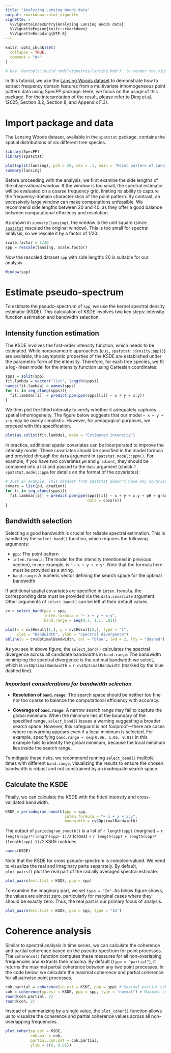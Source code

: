 ```yaml
---
title: "Analyzing Lansing Woods data"
output: rmarkdown::html_vignette
vignette: >
  %\VignetteIndexEntry{Analyzing Lansing Woods data}
  %\VignetteEngine{knitr::rmarkdown}
  %\VignetteEncoding{UTF-8}
---
```


```r
knitr::opts_chunk$set(
  collapse = TRUE,
  comment = "#>"
)

# Use `devtools::build_rmd("vignettes/lansing.Rmd")` to render the vignette.
```

In this tutorial, we use the [Lansing Woods dataset](https://search.r-project.org/CRAN/refmans/spatstat.data/html/lansing.html) to demonstrate how to extract frequency domain features from a multivariate inhomogeneous point pattern data using SpecPP package. Here, we focus on the usage of this package. For the interpretation of the result, please refer to [Ding et al.](https://arxiv.org/abs/2502.09948) (2025, Section 3.2, Section 8, and Appendix F.3).

# Import package and data

The Lansing Woods dataset, available in the `spatstat` package, contains the spatial distributions of six different tree species.

```r
library(SpecPP)
library(spatstat)

plot(split(lansing), pch = 20, cex = .1, main = "Point pattern of Lansing Woods")
summary(lansing)
```

Before proceeding with the analysis, we first examine the side lengths of the observational window. If the window is too small, the spectral estimator will be evaluated on a coarse frequency grid, limiting its ability to capture the frequency-domain characteristics of the point pattern. By contrast, an excessively large window can make computations unfeasible. We recommend side lengths between 20 and 40, as they offer a good balance between computational efficiency and resolution.

As shown in `summary(lansing)`, the window is the unit square (since [`spatstat`](https://search.r-project.org/CRAN/refmans/spatstat.data/html/lansing.html) rescaled the original window). This is too small for spectral analysis, so we rescale it by a factor of 1/20:

```r
scale.factor = 1/20
spp = rescale(lansing, scale.factor)
```

Now the rescaled dataset `spp` with side lengths 20 is suitable for our analysis.

```r
Window(spp)
```

# Estimate pseudo-spectrum

To estimate the pseudo-spectrum of `spp`, we use the kernel spectral density estimator (KSDE). This calculation of KSDE involves two key steps: intensity function estimation and bandwidth selection.

## Intensity function estimation

The KSDE involves the first-order intensity function, which needs to be estimated. While nonparametric approaches (e.g., `spatstat::density.ppp()`) are available, the asymptotic properties of the KSDE are established under the parametric form of the intensity. Therefore, for each tree species, we fit a log-linear model for the intensity function using Cartesian coordinates:

```r
spps = split(spp)
fit.lambda = vector("list", length(spps))
names(fit.lambda) = names(spps)
for (i in seq_along(spps)){
  fit.lambda[[i]] = predict.ppm(ppm(spps[[i]] ~ x + y + x:y))
}
```

We then plot the fitted intensity to verify whether it adequately captures spatial inhomogeneity. The figure below suggests that our model `~ x + y + x:y` may be overly simplistic. However, for pedagogical purposes, we proceed with this specification.

```r
plot(as.solist(fit.lambda), main = "Estimated intensity")
```

In practice, additional spatial covariates can be incorporated to improve the intensity model. These covariates should be specified in the model formula and provided through the `data` argument in `spatstat.model::ppm()`. For example, if you have two covariates `pH` and `gradient`, they should be combined into a list and passed to the `data` argument (check `?spatstat.model::ppm` for details on the format of the covariates):

```r
# Just an example. This dataset from spatstat doesn't have any covariate.
covars = list(pH, gradient)
for (i in seq_along(spps)){
  fit.lambda[[i]] = predict.ppm(ppm(spps[[i]] ~ x + y + x:y + pH + gradient,
                                    data = covars))
}
```

## Bandwidth selection

Selecting a good bandwidth is crucial for reliable spectral estimation. This is handled by the `select_band()` function, which requires the following arguments:

-   `ppp`: The point pattern
-   `inten.formula`: The model for the intensity (mentioned in previous section), in our example, is `"~ x + y + x:y"`. Note that the formula here must be provided as a string.
-   `band.range`: A numeric vector defining the search space for the optimal bandwidth.

If additional spatial covariates are specified in `inten.formula`, the corresponding data must be provided via the `data.covariate` argument. Other arguments of `select_band()` can be left at their default values.

```r
cv = select_band(ppp = spp,
                 inten.formula = "~ x + y + x:y",
                 band.range = seq(0.7, 1.1, .01))

plot(x = cv$Result[1,], y = cv$Result[2,], type = "l",
     xlab = "Bandwidth", ylab = "Spectral divergence")
abline(v = cv$OptimalBandwidth, col = "blue", lwd = 2, lty = "dashed")
```

As you see in above figure, the `select_band()` calculates the spectral divergence across all candidate bandwidths in `band.range`. The bandwidth minimizing the spectral divergence is the optimal bandwidth we select, which is `cv$OptimalBandwidth` = `r cv$OptimalBandwidth` (marked by the blue dashed line).

### *Important considerations for bandwidth selection*

-   **Resolution of `band.range`**: The search space should be neither too fine nor too coarse to balance the computational efficiency with accuracy.

-   **Coverage of `band.range`**: A narrow search range may fail to capture the global minimum. When the minimum lies at the boundary of the specified range, `select_band()` issues a warning suggesting a broader search space. However, this safeguard is not foolproof—there are cases where no warning appears even if a local minimum is selected. For example, specifying `band.range = seq(0.96, 1.05, 0.01)` in this example fails to identify the global minimum, because the local minimum lies inside the search range.

To mitigate these risks, we recommend running `select_band()` multiple times with different `band.range`, visualizing the results to ensure the chosen bandwidth is robust and not constrained by an inadequate search space.

## Calculate the KSDE

Finally, we can calculate the KSDE with the fitted intensity and cross-validated bandwidth.

```r
KSDE = periodogram_smooth(ppp = spp,
                          inten.formula = "~ x + y + x:y",
                          bandwidth = cv$OptimalBandwidth)
```

The output of `periodogram_smooth()` is a list of `r length(spp)` (marginal) + `r length(spp)*(length(spp)-1)/2` (cross) = `r length(spp) + length(spp)*(length(spp)-1)/2` KSDE matrices.

```r
names(KSDE)
```

Note that the KSDE for cross pseudo-spectrum is complex-valued. We need to visualize the real and imaginary parts separately. By default, `plot_pairs()` plot the real part of the radially averaged spectral estimate:

```r
plot_pairs(est.list = KSDE, ppp = spp)
```

To examine the imaginary part, we set `type = "Im"`. As below figure shows, the values are almost zero, particularly for marginal cases where they should be exactly zero. Thus, the real part is our primary focus of analysis.

```r
plot_pairs(est.list = KSDE, ppp = spp, type = "Im")
```

# Coherence analysis

Similar to spectral analysis in time series, we can calculate the coherence and partial coherence based on the pseudo-spectrum for point processes. The `coherence()` function computes these measures for all non-overlaping frequencies and extracts their maxima. By default (`type = "partial"`), it returns the maximal partial coherence between any two point processes. In the code below, we calculate the maximal coherence and partial coherence for all pairwise point processes.

```r
coh.partial = coherence(sp.est = KSDE, ppp = spp) # Maximal partial coherence
coh = coherence(sp.est = KSDE, ppp = spp, type = "normal") # Maximal coherence
round(coh.partial, 2)
round(coh, 2)
```

Instead of summarizing by a single value, the `plot_coher()` function allows us to visualize the coherence and partial coherence values across all non-overlapping frequencies.

```r
plot_coher(sp.est = KSDE,
           coh.mat = coh,
           partial.coh.mat = coh.partial,
           ylim = c(0, 0.85))
```
